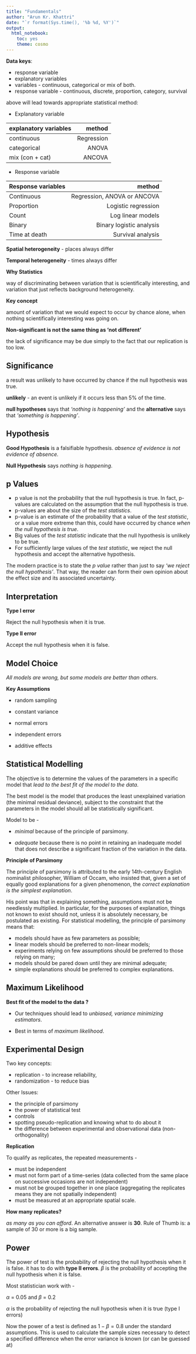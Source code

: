 ```yaml
---
title: "Fundamentals"
author: "Arun Kr. Khattri"
date: "`r format(Sys.time(), '%b %d, %Y')`"
output: 
  html_notebook: 
    toc: yes
    theme: cosmo
---
```


**Data keys**:

+ response variable
+ explanatory variables
+ variables - continuous, categorical or mix of both.
+ response variable - continuous, discrete, proportion, category, survival

above will lead towards appropriate statistical method:

* Explanatory variable

| explanatory variables | method |
| :---                  | ---:
| continuous            | Regression |
| categorical           | ANOVA |
| mix (con + cat)       | ANCOVA |

* Response variable

| Response variables    | method |
| :---                  | ---:
| Continuous            | Regression, ANOVA or ANCOVA |
| Proportion            | Logistic regression         |
| Count                 | Log linear models           |
| Binary                | Binary logistic analysis    |
| Time at death         | Survival analysis

**Spatial heterogeneity** - places always differ

**Temporal heterogeneity** - times always differ

**Why Statistics**

way of discriminating between variation that is scientifically interesting, and variation that just reflects background heterogeneity.

**Key concept**

amount of variation that we would expect to occur by chance alone, when nothing scientifically interesting was going on.

**Non-significant is not the same thing as 'not different'**

the lack of significance may be due simply to the fact that our replication is too low.

## Significance
a result was unlikely to have occurred by chance if the null hypothesis was true.

**unlikely** - an event is unlikely if it occurs less than 5% of the time.

**null hypotheses** says that _'nothing is happening'_ and the **alternative** says that _'something is happening'_.

## Hypothesis

**Good Hypothesis** is a falsifiable hypothesis. *absence of evidence is not evidence of absence.*

**Null Hypothesis** says *nothing is happening*.

## p Values
+ p value is not the probability that the null hypothesis is true. In fact, p-values are calculated on the assumption that the null hypothesis is true.
+ p-values are about the size of the *test statistics*.
+ p-value is an estimate of the probability that a value of the *test statistic*, or a value more extreme than this, could have occurred by chance *when the null hypothesis is true*.
+ Big values of the *test statistic* indicate that the null hypothesis is unlikely to be true.
+ For sufficiently large values of the *test statistic*, we reject the null hypothesis and accept the alternative hypothesis.

The modern practice is to state the *p value* rather than just to say *'we reject the null hypothesis'*. That way, the reader can form their own opinion about the effect size and its associated uncertainty.

## Interpretation

**Type I error**

Reject the null hypothesis when it is true.

**Type II error**

Accept the null hypothesis when it is false.

## Model Choice

*All models are wrong, but some models are better than others*.

**Key Assumptions**

+ random sampling

+ constant variance

+ normal errors

+ independent errors

+ additive effects

## Statistical Modelling

The objective is to determine the values of the parameters in a specific model that *lead to the best fit of the model to the data*.

The best model is the model that produces the least unexplained variation (the minimal residual deviance), subject to the constraint that the parameters in the model should all be statistically significant.

Model to be -

+ *minimal* because of the principle of parsimony.

+ *adequate* because there is no point in retaining an inadequate model that does not describe a significant fraction of the variation in the data.

**Principle of Parsimony**

The principle of parsimony is attributed to the early 14th-century English nominalist philosopher, William of Occam, who insisted that, given a set of equally good explanations for a given phenomenon, the *correct explanation is the simplest explanation*.

His point was that in explaining something, assumptions must not be needlessly multiplied. In particular, for the purposes of explanation, things not known to exist should not, unless it is absolutely necessary, be postulated as existing. For statistical modelling, the principle of parsimony means that:

* models should have as few parameters as possible;
* linear models should be preferred to non-linear models;
* experiments relying on few assumptions should be preferred to those relying on many;
* models should be pared down until they are minimal adequate;
* simple explanations should be preferred to complex explanations.



## Maximum Likelihood

**Best fit of the model to the data ?**

+ Our techniques should lead to *unbiased, variance minimizing estimators*.

+ Best in terms of *maximum likelihood*.

## Experimental Design

Two key concepts:

* replication - to increase reliability,
* randomization - to reduce bias

Other Issues:

* the principle of parsimony
* the power of statistical test
* controls
* spotting pseudo-replication and knowing what to do about it
* the difference between experimental and observational data (non-orthogonality)

**Replication**

To qualify as replicates, the repeated measurements -

* must be independent
* must not form part of a time-series (data collected from the same place on successive occasions are not independent)
* must not be grouped together in one place (aggregating the replicates means they are not spatially independent)
* must be measured at an appropriate spatial scale.

**How many replicates?**

*as many as you can afford*. An alternative answer is **30**. Rule of Thumb is: a sample of 30 or more is a big sample.

## Power

The power of test is the probability of rejecting the null hypothesis when it is false. it has to do with **type II errors**. $\beta$ is the probability of accepting the null hypothesis when it is false.

Most statistician work with -

$\alpha$ = 0.05 and $\beta$ = 0.2

$\alpha$ is the probability of rejecting the null hypothesis when it is true (type I errors)

Now the power of a test is defined as $1 - \beta = 0.8$ under the standard assumptions. This is used to calculate the sample sizes necessary to detect a specified difference when the error variance is known (or can be guessed at)
